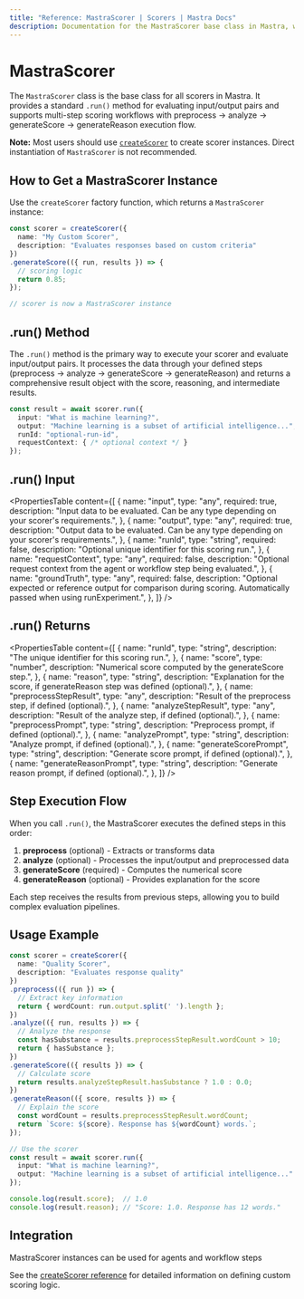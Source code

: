 ```yaml
---
title: "Reference: MastraScorer | Scorers | Mastra Docs"
description: Documentation for the MastraScorer base class in Mastra, which provides the foundation for all custom and built-in scorers.
---
```


# MastraScorer

The `MastraScorer` class is the base class for all scorers in Mastra. It provides a standard `.run()` method for evaluating input/output pairs and supports multi-step scoring workflows with preprocess → analyze → generateScore → generateReason execution flow.

**Note:** Most users should use [`createScorer`](./create-scorer) to create scorer instances. Direct instantiation of `MastraScorer` is not recommended.

## How to Get a MastraScorer Instance

Use the `createScorer` factory function, which returns a `MastraScorer` instance:

```typescript
const scorer = createScorer({
  name: "My Custom Scorer",
  description: "Evaluates responses based on custom criteria"
})
.generateScore(({ run, results }) => {
  // scoring logic
  return 0.85;
});

// scorer is now a MastraScorer instance
```

## .run() Method

The `.run()` method is the primary way to execute your scorer and evaluate input/output pairs. It processes the data through your defined steps (preprocess → analyze → generateScore → generateReason) and returns a comprehensive result object with the score, reasoning, and intermediate results.

```typescript
const result = await scorer.run({
  input: "What is machine learning?",
  output: "Machine learning is a subset of artificial intelligence...",
  runId: "optional-run-id",
  requestContext: { /* optional context */ }
});
```

## .run() Input

<PropertiesTable
  content={[
    {
      name: "input",
      type: "any",
      required: true,
      description: "Input data to be evaluated. Can be any type depending on your scorer's requirements.",
    },
    {
      name: "output",
      type: "any",
      required: true,
      description: "Output data to be evaluated. Can be any type depending on your scorer's requirements.",
    },
    {
      name: "runId",
      type: "string",
      required: false,
      description: "Optional unique identifier for this scoring run.",
    },
    {
      name: "requestContext",
      type: "any",
      required: false,
      description: "Optional request context from the agent or workflow step being evaluated.",
    },
    {
      name: "groundTruth",
      type: "any",
      required: false,
      description: "Optional expected or reference output for comparison during scoring. Automatically passed when using runExperiment.",
    },
  ]}
/>

## .run() Returns

<PropertiesTable
  content={[
    {
      name: "runId",
      type: "string",
      description: "The unique identifier for this scoring run.",
    },
    {
      name: "score",
      type: "number",
      description: "Numerical score computed by the generateScore step.",
    },
    {
      name: "reason",
      type: "string",
      description: "Explanation for the score, if generateReason step was defined (optional).",
    },
    {
      name: "preprocessStepResult",
      type: "any",
      description: "Result of the preprocess step, if defined (optional).",
    },
    {
      name: "analyzeStepResult",
      type: "any",
      description: "Result of the analyze step, if defined (optional).",
    },
    {
      name: "preprocessPrompt",
      type: "string",
      description: "Preprocess prompt, if defined (optional).",
    },
    {
      name: "analyzePrompt",
      type: "string",
      description: "Analyze prompt, if defined (optional).",
    },
    {
      name: "generateScorePrompt",
      type: "string",
      description: "Generate score prompt, if defined (optional).",
    },
        {
      name: "generateReasonPrompt",
      type: "string",
      description: "Generate reason prompt, if defined (optional).",
    },
  ]}
/>

## Step Execution Flow

When you call `.run()`, the MastraScorer executes the defined steps in this order:

1. **preprocess** (optional) - Extracts or transforms data
2. **analyze** (optional) - Processes the input/output and preprocessed data  
3. **generateScore** (required) - Computes the numerical score
4. **generateReason** (optional) - Provides explanation for the score

Each step receives the results from previous steps, allowing you to build complex evaluation pipelines.

## Usage Example

```typescript
const scorer = createScorer({
  name: "Quality Scorer",
  description: "Evaluates response quality"
})
.preprocess(({ run }) => {
  // Extract key information
  return { wordCount: run.output.split(' ').length };
})
.analyze(({ run, results }) => {
  // Analyze the response
  const hasSubstance = results.preprocessStepResult.wordCount > 10;
  return { hasSubstance };
})
.generateScore(({ results }) => {
  // Calculate score
  return results.analyzeStepResult.hasSubstance ? 1.0 : 0.0;
})
.generateReason(({ score, results }) => {
  // Explain the score
  const wordCount = results.preprocessStepResult.wordCount;
  return `Score: ${score}. Response has ${wordCount} words.`;
});

// Use the scorer
const result = await scorer.run({
  input: "What is machine learning?",
  output: "Machine learning is a subset of artificial intelligence..."
});

console.log(result.score);  // 1.0
console.log(result.reason); // "Score: 1.0. Response has 12 words."
```

## Integration

MastraScorer instances can be used for agents and workflow steps

See the [createScorer reference](./create-scorer) for detailed information on defining custom scoring logic.